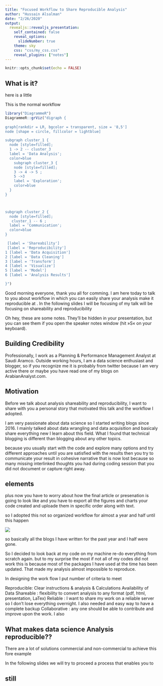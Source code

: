 ```yaml
---
title: "Focused Workflow to Share Reproducible Analysis"
author: "Hussain Alsalman"
date: "2/26/2020"
output:
  revealjs::revealjs_presentation:
    self_contained: false
    reveal_options:
      slideNumber: true
    theme: sky
    css: "css/my_css.css"
    reveal_plugins: ["notes"]
---
```


```r
knitr::opts_chunk$set(echo = FALSE)
```


## What is it?


here is a little 





This is the normal workflow


```r
library("DiagrammeR")
DiagrammeR::grViz("digraph {
  
graph[rankdir = LR, bgcolor = transparent, size = '8,5']
node [shape = circle, fillcolor = lightblue]

subgraph cluster_1 {
  node [style=filled];
  1 -> 2 -- cluster_3 
  label = 'Data Analysis';
  color=blue
    subgraph cluster_3 {
    node [style=filled];
    3 -> 4 -> 5 ;
    5 ->3
    label = 'Exploration';
    color=blue
  }
}



subgraph cluster_2 {
  node [style=filled];
   cluster_1 -- 6 ;
  label = 'Communication';
  color=blue
}

 [label = 'Shareability']
 [label = 'Reproducibility']
1 [label = 'Data Acquisition']
2 [label = 'Data Cleaning']
3 [label = 'Transform']
4 [label = 'Visualize']
5 [label = 'Model']
6 [label = 'Analysis Results']

}")
```

Good morning everyone, thank you all for comming. I am here today to talk to you about workflow in which you can easily share your analysis make it reproducible at . In the following slides I will be focusing of my talk will be focusing on shareability and reproducibility 

<aside class="notes">
Oh hey, these are some notes. They'll be hidden in your presentation, but you can see them if you open the speaker notes window (hit »S« on your keyboard).
</aside>

## Building Credibility

Professionally, I work as a Planning & Performance Management Analyst at Saudi Aramco. Outside working hours, I am a data science enthusiast and blogger, so if you recognize me it is probably from twitter because I am very active there or maybe you have read one of my blogs on ArabianAnalyst.com.   


## Motivation 



Before we talk about analysis shareability and reproducibility, I want to share with you a personal story that motivated this talk and the workflow I adopted. 

I am very passionate about data science so I started writing blogs since 2016. I mainly talked about data wrangling and data acquisition and basicaly share everything new I learn about this field.  What I found that technical blogging is different than blogging about any other topics.

because you usually start with the code and explore many options  and try different approaches until you are satisfied with the results then you try to communicate your result in cohesive narrative that is now lost because so many missing interlinked thoughts you had during coding session that you did not document or capture right away. 

## elements
plus now you have to worry about how the final article or presenation is going to look like and you have to export all the figures and charts your code created and uploade them in specific order along with text. 

so I adopted this not so organized workflow for almost a year and  half until this happen

![](./images/broken_site.png)


so basically all the blogs I have written for the past year and I half were gone. 

So I decided to look back at my code on my machine  re-do everything from scratch again.  but to my surprise the most if not all of my codes did not work 
this is because  most of the packages I have used at the time has been updated. That made my analysis almost impossible to reproduce. 

In designing the work flow I put number of criteria  to meet 

Reproducible: Clear instructions & analysis & Calculations Availability of Data
Shareable : flexibility to convert analysis to any format (pdf, html, presentation, LaTex) 
Reliable : I want to share my work on a reliable server so I don’t lose everything overnight. I also needed and easy way to have a complete backup 
Collaborative : any one should be able to contribute and improve upon the work. I also 
 




## What makes data science Analysis reproducible??





There are a lot of solutions commercial and non-commercial to achieve this 
fore example 







In the following slides we will try to proceed a process that enables you to 



## still  




